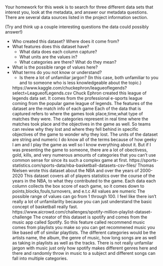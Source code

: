 Your homework  for this week is to search for three different data sets that interest you, look at the metadata, and answer our metadata questions. There are several data sources listed in the project information section. 

(Try and think up a couple interesting questions the data could possibly answer!)

- Who created this dataset? Where does it come from? 
- What features does this dataset have?
    - What data does each column capture?
    - What units are the values in?
    - What categories are there? What do they mean?
- What is the possible range of values here? 
- What terms do you not know or understand?
    - Is there a lot of unfamiliar jargon? (In this case, both unfamiliar to you and to someone who is less knowledgeable about the topic.)
    
    https://www.kaggle.com/chuckephron/leagueoflegends?select=LeagueofLegends.csv
    Chuck Ephron created this league of legends data set.
    It comes from the professional e-sports league coming from the popular game league of legends.
    The features of the dataset are the match info of each game
    Each of the data that is captured refers to where the games took place,time,what type of matches they were.
    The categories represent in real time where the matches took place and the objectives in the game as well. So teams can review why they lost and where they fell behind in specific objectives of the game to wonder why they lost.
    The units of the dataset are string and numeric
    I do know all of the terms because of how geeky I am and I play the game as well so I know everything about it.
    But if I was presenting the game to someone, there are a lot of obectivess, gold, kills, and very numerous amounts of categories that you can't use common sense for since its such a complex game at first.
    https://sports-statistics.com/sports-data/nba-basketball-datasets-csv-files/
    Thomas Nielsen wrote this dataset about the NBA and over the years of 2000-2020
    This dataset covers all of players statistics over the course of the years in the NBA, to what they contributed to the game.
    Each data each column collects the box score of each game, so it comes down to points,blocks,fouls,turnovers, and e.t.c
    All values are numeric
    The possible range of values can go from 1 through 100.
    I feel like there isn't really a lot of unfamilarilty because you can just understand the basic concept of basketball really fast.
    https://www.aicrowd.com/challenges/spotify-million-playlist-dataset-challenge
    The creator of this dataset is spotify and comes from the music app called Spotify.
    So this feature called recommend music comes from playlists you make so you can get recommened music you like based off of similar playtlists.
    The different categories would be the artists name, the album, the genre of music, how long songs are as well as taking in playlists as well as the tracks.
    There is not really unfamilar jargon with music just only how spotify makes different genres here and there and randomly throw in music to a subject and different songs can fall into multiple categories.
    
    